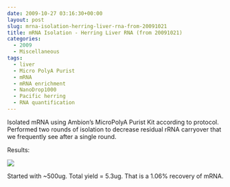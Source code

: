 ```yaml
---
date: 2009-10-27 03:16:30+00:00
layout: post
slug: mrna-isolation-herring-liver-rna-from-20091021
title: mRNA Isolation - Herring Liver RNA (from 20091021)
categories:
  - 2009
  - Miscellaneous
tags:
  - liver
  - Micro PolyA Purist
  - mRNA
  - mRNA enrichment
  - NanoDrop1000
  - Pacific herring
  - RNA quantification
---
```


Isolated mRNA using Ambion's MicroPolyA Purist Kit according to protocol. Performed two rounds of isolation to decrease residual rRNA carryover that we frequently see after a single round.

Results:

![](https://eagle.fish.washington.edu/Arabidopsis/RNA%20Spec%20Readings/20091026%20mRNA%20SJW.jpg)

Started with ~500ug. Total yield = 5.3ug. That is a 1.06% recovery of mRNA.
